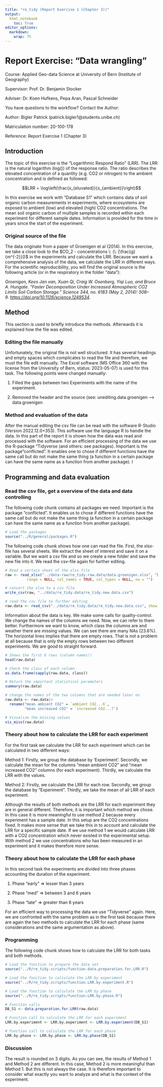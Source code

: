 ```yaml
---
title: "re_tidy (Report Exercise 1 (Chapter 3))"
output: 
  html_notebook
    toc: True
editor_options: 
  markdown: 
    wrap: 75
---
```


# Report Exercise: "Data wrangling"

Course: Applied Geo-data Science at University of Bern (Institute of Geography)

Supervisor: Prof. Dr. Benjamin Stocker

Adviser: Dr. Koen Hufkens, Pepa Aran, Pascal Schneider

You have questions to the workflow? Contact the Author:

Author: Bigler Patrick (patrick.bigler1\@students.unibe.ch)

Matriculation number: 20-100-178

Reference: Report Exercise 1 (Chapter 3)

## Introduction

The topic of this exercise is the "Logarithmic Respond Ratio" (LRR). The LRR is the natural logarithm (log()) of the response ratio. The ratio describes the elevated concentration of a quantity (e.g. CO2 or nitrogen) to the ambient concentration and is defined as followed:

$$LRR = \log\left(\frac{x_{eluvated}}{x_{ambient}}\right)$$

In this exercise we work with "Database S1" which contains data of soil organic carbon measurements in experiments, where ecosystems are exposed to ambient (low) and elevated (high) CO2 concentrations. The mean soil organic carbon of multiple samples is recorded within each experiment for different sample dates. Information is provided for the time in years since the start of the experiment.

### Original source of the file

The data originate from a paper of Groenigen et al (2014). In this exercise, we take a close look to the $CO_2 - concentrations \: (\: [\frac{g}{m^{-2}}])$ in the experiments and calculate the LRR. Because we want a comprehensive analysis of the data, we calculate the LRR in different ways. For the scientific reproducibility, you will find the original source is the following article (or in the respiratory in the folder "data"):

*Groenigen, Kees Jan van, Xuan Qi, Craig W. Osenberg, Yiqi Luo, and Bruce A. Hungate. "Faster Decomposition Under Increased Atmospheric CO2 Limits Soil Carbon Storage." Science 344, no. 6183 (May 2, 2014): 508--9. <https://doi.org/10.1126/science.1249534>.*

## Method

This section is used to briefly introduce the methods. Afterwards it is explained how the file was edited.

### Editing the file manually

Unfortunately, the original file is not well structured. It has several headings and empty spaces which complicates to read the file and therefore, we must the file edit manually. The Excel software (MS Office 360 with the license from the University of Bern, status: 2023-05-07) is used for this task. The following points were changed manually:

1.  Filled the gaps between two Experiments with the name of the experiment.

2.  Removed the header and the source (see: unediting.data.groenigen --\> data.groenigen

### Method and evaluation of the data

After the manual editing the csv file can be read with the software R-Studio (Version 2022.12.0+353). This software use the language R to handle the data. In this part of the report it is shown how the data was read and processed with the software. For an efficient processing of the data we use the R-package "Tidyverse (and others: see packages). Important is the package"conflicted". It enables one to chose if different functions have the same call but do not make the same thing (a function in a certain package can have the same name as a function from another package). I

## Programming and data evaluation

### Read the csv file, get a overview of the data and data controlling

The following code chunk contains all packages we need. Important is the package "conflicted". It enables us to chose if different functions have the same call but do not make the same thing (a function in a certain package can have the same name as a function from another package).

```r
# Load the packages
source("../R/general/packages.R")
```

The following code chunk shows how one can read the file. First, the xlsx-file has several sheets. We extract the sheet of interest and save it on a variable. But we want a csv file and so we create a new folder and save the new file into it. We read the csv-file again for further editing.

```r
# Read a certain sheet of the xlsx file
raw <- read_xlsx("../data-raw/re_tidy.raw.data/data.groenigen.xlsx", "Database S1",
          range = NULL, col_names = TRUE, col_types = NULL, na = "")

# convert the xlsx to a csv file
write_csv(raw, "../data/re_tidy.data/re_tidy.new.data.csv")

# read the csv file to further editing
raw.data <- read_csv("../data/re_tidy.data/re_tidy.new.data.csv", show_col_types = FALSE)
```

Information about the data is key. We make some calls for quality-control. We change the names of the columns we need. Now, we can refer to them better. Furthermore we want to know, which class the columns are and weather there are missing values. We can see there are many NAs (23.6%). The horizontal lines implies that there are empty rows. That is not a problem at all because that is only the empty rows between two different experiments. We are good to straight forward.

```r
# Shows the first 6 rows (column names!)
head(raw.data)

# Check the class of each column
as.data.frame(sapply(raw.data, class))

# Return the important statistical parameters
summary(raw.data)

# change the names of the two columns that are needed later on
raw.data <- raw.data|>
  rename("mean ambient CO2" = `ambient CO2...6`,
         "mean increased CO2" = `increased CO2...7`)

# Visualize the missing values
vis_miss(raw.data)
```

### Theory about how to calculate the LRR for each experiment

For the first task we calculate the LRR for each experiment which can be calculated in two different ways:

Method 1: Firstly, we group the database by 'Experiment'. Secondly, we calculate the mean for the columns "mean ambient CO2" and "mean increased CO2" columns (for each experiment). Thirdly, we calculate the LRR with the values.

Method 2: Firstly, we calculate the LRR for each row. Secondly, we group the database by "Experiment". Thirdly, we take the mean of all LRR of each experiment.

Although the results of both methods are the LRR for each experiment they are in general different. Therefore, it is important which method we chose. In this case it is more meaningful to use method 2 because every experiment has a sample date. In this setup are the CO2 concentrations fixed. It makes more sense that we take this in to account and calculate the LRR for a specific sample date. If we use method 1 we would calculate LRR with a CO2 concentration which never existed in the experimental setup. With method 2 we use concentrations who has been measured in an experiment and it makes therefore more sense.

### Theory about how to calculate the LRR for each phase

In this second task the experiments are divided into three phases accounting the duration of the experiment.

1)  Phase "early" $\Longrightarrow$ lesser than 3 years

2)  Phase "med" $\Longrightarrow$ between 3 and 6 years

3)  Phase "late" $\Longrightarrow$ greater than 6 years

For an efficient way to processing the data we use "Tidyverse" again. Here, we are confronted with the same problem as in the first task because there are again the two methods to calculate the LRR for each phase (same considerations and the same argumentation as above).

### Programming

The following code chunk shows how to calculate the LRR for both tasks and both methods.

```r
# Load the function to prepare the data set
source("../R/re_tidy.scripts/function.data.preparation.for.LRR.R")

# Load the function to calculate the LRR by experiment
source("../R/re_tidy.scripts/function.LRR.by.experiment.R")

# Load the function to calculate the LRR by phase
source("../R/re_tidy.scripts/function.LRR.by.phase.R")

# Function calls
DB_S1 <- data.preparation.for.LRR(raw.data)

# Function call to calculate the LRR for each experiment
LRR.by.experiment <- LRR.by.experiment <- LRR.by.experiment(DB_S1)

# Function call to calculate the LRR for each phase
LRR.by.phase <- LRR.by.phase <- LRR.by.phase(DB_S1)
```

### Discussion

The result is rounded on 3 digits. As you can see, the results of Method 1 and Method 2 are different. In this case, Method 2 is more meaningful than Method 1. But this is not always the case. It is therefore important to consider what exactly you want to analyze and what is the context of the experiment.
